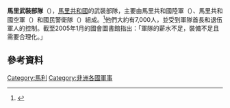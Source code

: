 {{translating|[[:en:Malian_Armed_Forces|:en:Malian Armed Forces]]||tpercent=|time=2020-08-18UTC18:18:58}}

{{Request translation|en|}}
{{NoteTA
|1=zh-hans:马里;zh-hk:馬里;zh-tw:馬利;
}}
{{Infobox national military
|country = 馬里
|name = 馬里武裝部隊
|native_name = Forces Armées Maliennes
|founded = 1960年10月10日<ref name=toure2011>[http://www.primature.gov.ml/index.php?option=com_content&view=article&id=6066:cinquantenaire-du-20-janvier&catid=5 DISCOURS DE AMADOU TOUMANI TOURE, PRESIDENT DE LA REPUBLIQUE, : CINQUANTENAIRE DU 20 JANVIER] {{webarchive|url=https://web.archive.org/web/20110722220213/http://www.primature.gov.ml/index.php?option=com_content&view=article&id=6066%3Acinquantenaire-du-20-janvier&catid=5 |date=22 July 2011 }} (''Speech by [[Amadou_Toumani_Touré|Amadou Toumani Touré]], President of the Republic Demi-Centennial of 20 January''), primature.gov.ml, 20 January 2011.  The President of Mali's Demi-Centennial Army Day speech, with a detailed history of the formation of the Malian Armed Forces and withdrawal of French forces.</ref><ref name=toure2010>[http://www.primature.gov.ml/index.php?option=com_content&view=article&id=3626%3A49eme-anniversaire-du-20-janvier&catid=5&Itemid=100037   49EME ANNIVERSAIRE DU 20 JANVIER] {{webarchive|url=https://web.archive.org/web/20110722220314/http://www.primature.gov.ml/index.php?option=com_content&view=article&id=3626%3A49eme-anniversaire-du-20-janvier&catid=5&Itemid=100037 |date=22 July 2011 }}, Discours de Amadou Toumani TOURE, Président de la République,(''49th Anniversary of 20 January, speech by [[Amadou_Toumani_Touré|Amadou Toumani Touré]], President of the Republic of [[Mali|Mali]]''), primature.gov.ml, 20 January 2010.  The President of Mali on the History of the Malian Armed forces.</ref><ref name=konate2009>[http://www.primature.gov.ml/index.php?option=com_content&view=article&id=1580:fete-de-larmee--bientot-un-demi-siecle-dexistence&catid=29&Itemid=100110 Fete de l'armee: Beintot un demi siecle.] {{webarchive|url=https://web.archive.org/web/20110722220200/http://www.primature.gov.ml/index.php?option=com_content&view=article&id=1580%3Afete-de-larmee--bientot-un-demi-siecle-dexistence&catid=29&Itemid=100110 |date=22 July 2011 }} S. Konate. L’Essor n°16365, 2009-01-19.  Reprinted on primature.gov.ml.</ref>
|current_form = 
|disbanded =
|branches = 馬里陸軍<br>馬里空軍<br>馬里憲兵隊<br>共和黨衛隊<br>國民警衛隊<br>國家警察 (Sûreté Nationale)
|headquarters=[[Bamako|Bamako]]
<!-- Leadership -->
|commander-in-chief = [[巴·恩多|巴·恩多]]
|commander-in-chief_title = [[马里总统|总统]]
|minister = [[Tiéna_Coulibaly|Tiéna Coulibaly]]
|minister_title = 退伍軍人與國防大臣
|commander = Mahamane Touré將軍
|commander_title = 參謀總長  
<!-- Manpower -->
|age =
|conscription = 徵兵制<ref>''Financial Times'', [http://dev.prenhall.com/divisions/hss/worldreference/ML/defense.html World Desk Reference Mali Defense] {{Wayback|url=http://dev.prenhall.com/divisions/hss/worldreference/ML/defense.html |date=20120210150630 }}</ref>
|active = 7350名外加4800名準軍事部隊
|reserve =
|deployed =
<!-- Financial -->
|amount = 6,800萬美元 (採購預算500萬美元) (FY03)
|percent_GDP = 2% (FY01)
<!-- Industrial -->
|domestic_suppliers =
|foreign_suppliers = <!--READ FIRST: This section is for cited entries only. Please do not add entries into this list without a citation from a reliable source. All entries without a citation will be removed. Thank you.-->{{flagicon|BGR}}[[保加利亞|保加利亞]]<ref name=trade>{{cite web |url=http://armstrade.sipri.org/armstrade/page/trade_register.php |title=Trade Registers |publisher=Armstrade.sipri.org |date= |accessdate=2019-01-06 |archive-date=2012-06-07 |archive-url=https://www.webcitation.org/68Fm06HF6?url=http://armstrade.sipri.org/armstrade/page/trade_register.php |dead-url=no }}</ref><br>{{flagicon|CHN}}[[中華人民共和國|中華人民共和國]]<ref name=trade/><br />{{flagicon|FRA}}[[法國|法國]]<ref name=trade/><br />{{flagicon|RUS}}[[俄羅斯|俄羅斯]]<ref name=trade/><br />{{flagicon|UKR}}[[烏克蘭|烏克蘭]]<ref name=trade/><br>{{flagicon|USA}}[[美國|美國]]<ref name=trade/>
|imports =
|exports =
<!-- Related articles -->
|history =
|ranks = [[Military_ranks_of_Mali|Military ranks of Mali]]
}}

'''馬里武裝部隊'''（{{lang-fr|Forces Armées Maliennes}}），[[馬里共和國|馬里共和國]]的武裝部隊，主要由馬里共和國陸軍（{{lang-fr|Armée de Terre}}）、馬里共和國空軍（{{lang-fr|Force Aérienne de la Republique du Mali}}）和國民警衛隊（{{lang-fr|Garde Nationale du Mali}}）組成。<ref>{{cite web|title=The World Factbook|url=https://www.cia.gov/library/publications/resources/the-world-factbook/geos/ml.html|publisher=United States Federal Government|website=Central Intelligence Agency|date=12 January 2017|access-date=20 January 2017|archive-date=2019-04-12|archive-url=https://web.archive.org/web/20190412030723/https://www.cia.gov/library/publications/resources/the-world-factbook/geos/ml.html|dead-url=no}}</ref>他們大約有7,000人，並受到軍隊首長和退伍軍人的控制。截至2005年1月的國會圖書館指出：「軍隊的薪水不足，裝備不足且需要合理化。」

== 參考資料 ==
{{reflist|33em}}
{{CIA World Factbook|year=2003}}

[[Category:馬利|Category:馬利]]
[[Category:非洲各國軍事|Category:非洲各國軍事]]
{{Stub}}